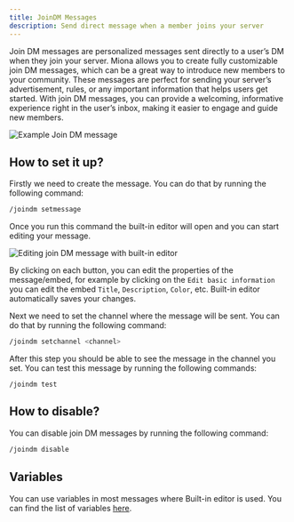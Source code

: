 ```yaml
---
title: JoinDM Messages
description: Send direct message when a member joins your server
---
```


Join DM messages are personalized messages sent directly to a user’s DM when they join your server. Miona allows you to create fully customizable join DM messages, which can be a great way to introduce new members to your community. These messages are perfect for sending your server’s advertisement, rules, or any important information that helps users get started. With join DM messages, you can provide a welcoming, informative experience right in the user’s inbox, making it easier to engage and guide new members.

<Frame caption="Example Join DM message">
    <img src="/images/joindm/example-joindm.png" alt="Example Join DM message"/>
</Frame>


## How to set it up?
Firstly we need to create the message. You can do that by running the following command:
```sh
/joindm setmessage
```


Once you run this command the built-in editor will open and you can start editing your message.

<Frame caption="Editing join DM message with built-in editor">
    <img src="/images/joindm/editing-joindm.png" alt="Editing join DM message with built-in editor"/>
</Frame>


By clicking on each button, you can edit the properties of the message/embed, for example by clicking on the `Edit basic information` you can edit the embed `Title`, `Description`, `Color`, etc.
<Note>
Built-in editor automatically saves your changes.
</Note>

Next we need to set the channel where the message will be sent. You can do that by running the following command:
```sh
/joindm setchannel <channel>
```

After this step you should be able to see the message in the channel you set.
You can test this message by running the following commands:
```
/joindm test
```

## How to disable?
You can disable join DM messages by running the following command:
```sh
/joindm disable
```

## Variables
You can use variables in most messages where Built-in editor is used.
You can find the list of variables [here](/variables).